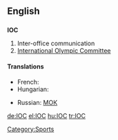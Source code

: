 ==English==

==={{initialism}}===
'''IOC'''

# Inter-office communication
# [[w:International Olympic Committee|International Olympic Committee]]

====Translations====
{{trans-top|International Olympic Committee}}
* French: {{t|fr|CIO}}
* Hungarian: {{t|hu|NOB}}
{{trans-mid}}
* Russian: [[МОК]]
{{trans-bottom}}

[[Category:Sports]]

[[de:IOC]]
[[el:IOC]]
[[hu:IOC]]
[[tr:IOC]]